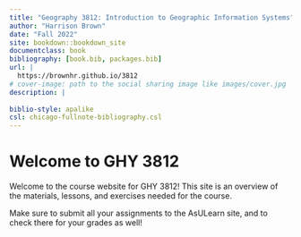 ```yaml
--- 
title: "Geography 3812: Introduction to Geographic Information Systems"
author: "Harrison Brown"
date: "Fall 2022"
site: bookdown::bookdown_site
documentclass: book
bibliography: [book.bib, packages.bib]
url: |
  https://brownhr.github.io/3812
# cover-image: path to the social sharing image like images/cover.jpg
description: |
   
biblio-style: apalike
csl: chicago-fullnote-bibliography.csl
---
```


# Welcome to GHY 3812

Welcome to the course website for GHY 3812! This site is an overview of the materials, lessons, and exercises needed for the course. 

Make sure to submit all your assignments to the AsULearn site, and to check there for your grades as well!